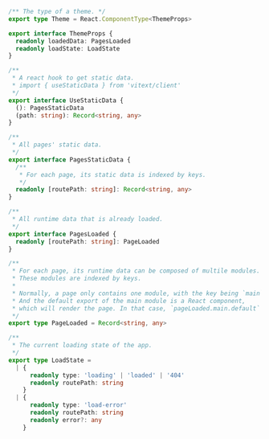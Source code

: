 ```ts
/** The type of a theme. */
export type Theme = React.ComponentType<ThemeProps>

export interface ThemeProps {
  readonly loadedData: PagesLoaded
  readonly loadState: LoadState
}

/**
 * A react hook to get static data.
 * import { useStaticData } from 'vitext/client'
 */
export interface UseStaticData {
  (): PagesStaticData
  (path: string): Record<string, any>
}

/**
 * All pages' static data.
 */
export interface PagesStaticData {
  /**
   * For each page, its static data is indexed by keys.
   */
  readonly [routePath: string]: Record<string, any>
}

/**
 * All runtime data that is already loaded.
 */
export interface PagesLoaded {
  readonly [routePath: string]: PageLoaded
}

/**
 * For each page, its runtime data can be composed of multile modules.
 * These modules are indexed by keys.
 *
 * Normally, a page only contains one module, with the key being `main`.
 * And the default export of the main module is a React component,
 * which will render the page. In that case, `pageLoaded.main.default` is the component.
 */
export type PageLoaded = Record<string, any>

/**
 * The current loading state of the app.
 */
export type LoadState =
  | {
      readonly type: 'loading' | 'loaded' | '404'
      readonly routePath: string
    }
  | {
      readonly type: 'load-error'
      readonly routePath: string
      readonly error?: any
    }
```
